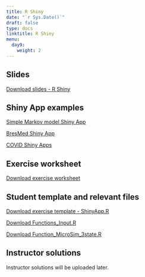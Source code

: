 ---
title: R Shiny
date: "`r Sys.Date()`"
draft: false
type: docs
linktitle: R Shiny
menu:
  day9:
    weight: 2
---

## Slides

[Download slides - R Shiny](../../../Course_Modularization/Shiny/ShinySlides_4_11_22.pptx)

## Shiny App examples

[Simple Markov model Shiny App](https://darkpeakanalytics.shinyapps.io/sadm-mk2/)

[BresMed Shiny App](https://bresmed-intrface-hypothetical-car-t-model.shinyapps.io/IntRface_Model-PharmacoEconomics/)

[COVID Shiny Apps](https://www.covid-19-mc.ca/)

## Exercise worksheet 

[Download exercise worksheet](../../../Course_Modularization/Shiny/shiny_exercise.html)

## Student template and relevant files

[Download exercise template - ShinyApp.R](../../../Course_Modularization/Shiny/ShinyApp.R)

[Download Functions_Input.R](../../../Course_Modularization/Shiny/Functions_Input.R)

[Download Function_MicroSim_3state.R](../../../Course_Modularization/Shiny/Function_MicroSim_3state.R)

## Instructor solutions

Instructor solutions will be uploaded later.

<!-- [Download instructor solutions - random search](../../../Course_Modularization/Calibration/Calibration Sick-Sicker/solutions/Solutions_SickSicker_Calib_RandomSearch.Rmd) -->


